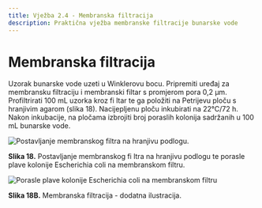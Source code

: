 ```yaml
---
title: Vježba 2.4 - Membranska filtracija
description: Praktična vježba membranske filtracije bunarske vode
---
```


# Membranska filtracija

Uzorak bunarske vode uzeti u Winklerovu bocu. Pripremiti uređaj za membransku filtraciju i membranski filtar s promjerom pora 0,2 μm. Profiltrirati 100 mL uzorka kroz fi ltar te ga položiti na Petrijevu ploču s hranjivim agarom (slika 18). Nacijepljenu ploču inkubirati na 22°C/72 h. Nakon inkubacije, na pločama izbrojiti broj poraslih kolonija sadržanih u 100 mL bunarske vode.

<img src="/images/slika18.jpg" alt="Postavljanje membranskog filtra na hranjivu podlogu." />

**Slika 18.** Postavljanje membranskog fi ltra na hranjivu podlogu te porasle plave kolonije Escherichia coli na membranskom filtru.

<img src="/images/slika18B.jpg" alt="Porasle plave kolonije Escherichia coli na membranskom filtru" />

**Slika 18B.** Membranska filtracija - dodatna ilustracija.